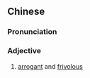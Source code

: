 {{also|沙尘白霍}}
==Chinese==
{{zh-forms|s=沙尘白霍|t2=沙塵白攉|type=22|[[arrogant]]; [[cocky]]}}

===Pronunciation===
{{zh-pron
|c=saa1 can4 baak6 fok3
|cat=a
}}

===Adjective===
{{zh-adj}}

# {{lb|zh|Cantonese}} [[arrogant]] and [[frivolous]]